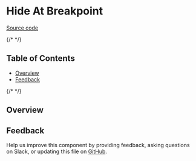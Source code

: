 
<Meta isTemplate />

# Hide At Breakpoint

[Source code](https://github.com/carbon-design-system/carbon/tree/main/packages/react/src/components/HideAtBreakpoint)

{/* <!-- START doctoc generated TOC please keep comment here to allow auto update --> <!-- DON'T EDIT THIS SECTION, INSTEAD RE-RUN doctoc TO UPDATE --> */}

## Table of Contents

- [Overview](#overview)
- [Feedback](#feedback)

{/* <!-- END doctoc generated TOC please keep comment here to allow auto update --> */}

## Overview

<Canvas of={HideAtBreakpoint.HideAtBreakpoint} />

## Feedback

Help us improve this component by providing feedback, asking questions on Slack,
or updating this file on
[GitHub](https://github.com/carbon-design-system/carbon/tree/main/packages/react/src/components/HideAtBreakpoint/HideAtBreakpoint.mdx).

